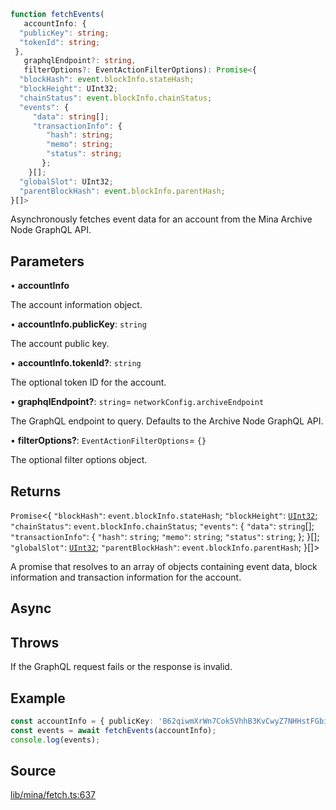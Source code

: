 ```ts
function fetchEvents(
   accountInfo: {
  "publicKey": string;
  "tokenId": string;
 }, 
   graphqlEndpoint?: string, 
   filterOptions?: EventActionFilterOptions): Promise<{
  "blockHash": event.blockInfo.stateHash;
  "blockHeight": UInt32;
  "chainStatus": event.blockInfo.chainStatus;
  "events": {
     "data": string[];
     "transactionInfo": {
        "hash": string;
        "memo": string;
        "status": string;
       };
    }[];
  "globalSlot": UInt32;
  "parentBlockHash": event.blockInfo.parentHash;
}[]>
```

Asynchronously fetches event data for an account from the Mina Archive Node GraphQL API.

## Parameters

• **accountInfo**

The account information object.

• **accountInfo.publicKey**: `string`

The account public key.

• **accountInfo.tokenId?**: `string`

The optional token ID for the account.

• **graphqlEndpoint?**: `string`= `networkConfig.archiveEndpoint`

The GraphQL endpoint to query. Defaults to the Archive Node GraphQL API.

• **filterOptions?**: `EventActionFilterOptions`= `{}`

The optional filter options object.

## Returns

`Promise`\<\{
  `"blockHash"`: `event.blockInfo.stateHash`;
  `"blockHeight"`: [`UInt32`](../classes/UInt32.mdx);
  `"chainStatus"`: `event.blockInfo.chainStatus`;
  `"events"`: \{
     `"data"`: `string`[];
     `"transactionInfo"`: \{
        `"hash"`: `string`;
        `"memo"`: `string`;
        `"status"`: `string`;
       \};
    \}[];
  `"globalSlot"`: [`UInt32`](../classes/UInt32.mdx);
  `"parentBlockHash"`: `event.blockInfo.parentHash`;
 \}[]\>

A promise that resolves to an array of objects containing event data, block information and transaction information for the account.

## Async

## Throws

If the GraphQL request fails or the response is invalid.

## Example

```ts
const accountInfo = { publicKey: 'B62qiwmXrWn7Cok5VhhB3KvCwyZ7NHHstFGbiU5n7m8s2RqqNW1p1wF' };
const events = await fetchEvents(accountInfo);
console.log(events);
```

## Source

[lib/mina/fetch.ts:637](https://github.com/o1-labs/o1js/blob/1ed4125b454628ef1e3e4d32dd416718a59702b8/src/lib/mina/fetch.ts#L637)
